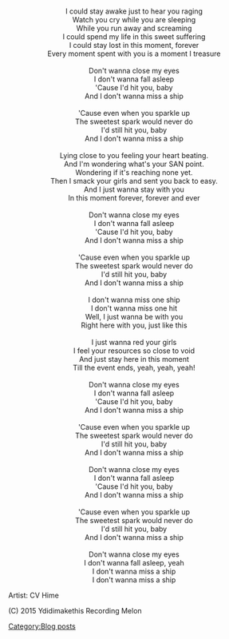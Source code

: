 <center><br/>
I could stay awake just to hear you raging <br/>
Watch you cry while you are sleeping<br/>
While you run away and screaming<br/>
I could spend my life in this sweet suffering<br/>
I could stay lost in this moment, forever<br/>
Every moment spent with you is a moment I treasure<br/>
<br/>
Don't wanna close my eyes<br/>
I don't wanna fall asleep<br/>
'Cause I'd hit you, baby<br/>
And I don't wanna miss a ship<br/>
<br/>
'Cause even when you sparkle up<br/>
The sweetest spark would never do<br/>
I'd still hit you, baby<br/>
And I don't wanna miss a ship<br/>
<br/>
Lying close to you feeling your heart beating.<br/>
And I'm wondering what's your SAN point.<br/>
Wondering if it's reaching none yet.<br/>
Then I smack your girls and sent you back to easy.<br/>
And I just wanna stay with you<br/>
In this moment forever, forever and ever<br/>
<br/>
Don't wanna close my eyes<br/>
I don't wanna fall asleep<br/>
'Cause I'd hit you, baby<br/>
And I don't wanna miss a ship<br/>
<br/>
'Cause even when you sparkle up<br/>
The sweetest spark would never do<br/>
I'd still hit you, baby<br/>
And I don't wanna miss a ship<br/>
<br/>
I don't wanna miss one ship<br/>
I don't wanna miss one hit<br/>
Well, I just wanna be with you<br/>
Right here with you, just like this<br/>
<br/>
I just wanna red your girls<br/>
I feel your resources so close to void<br/>
And just stay here in this moment<br/>
Till the event ends, yeah, yeah, yeah!<br/>
<br/>
Don't wanna close my eyes<br/>
I don't wanna fall asleep<br/>
'Cause I'd hit you, baby<br/>
And I don't wanna miss a ship<br/>
<br/>
'Cause even when you sparkle up<br/>
The sweetest spark would never do<br/>
I'd still hit you, baby<br/>
And I don't wanna miss a ship<br/>
<br/>
Don't wanna close my eyes<br/>
I don't wanna fall asleep<br/>
'Cause I'd hit you, baby<br/>
And I don't wanna miss a ship<br/>
<br/>
'Cause even when you sparkle up<br/>
The sweetest spark would never do<br/>
I'd still hit you, baby<br/>
And I don't wanna miss a ship<br/>
<br/>
Don't wanna close my eyes<br/>
I don't wanna fall asleep, yeah<br/>
I don't wanna miss a ship<br/>
I don't wanna miss a ship<br/>

</center>

Artist: CV Hime

(C) 2015 Ydidimakethis Recording Melon
[[Category:Blog posts]]